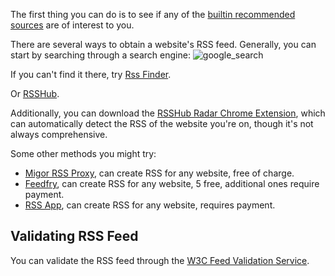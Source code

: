 The first thing you can do is to see if any of the [builtin recommended sources](/docs/recommended-sources) are of interest to you.

There are several ways to obtain a website's RSS feed. Generally, you can start by searching through a search engine:
![google_search](https://tidyread.s3.us-west-2.amazonaws.com/google_search_rss.png)

If you can't find it there, try [Rss Finder](https://rssfinder.app/).

Or [RSSHub](https://docs.rsshub.app/routes).

Additionally, you can download the [RSSHub Radar Chrome Extension](https://docs.rsshub.app/routes), which can automatically detect the RSS of the website you're on, though it's not always comprehensive.

Some other methods you might try:

- [Migor RSS Proxy](https://rssproxy.migor.org), can create RSS for any website, free of charge.
- [Feedfry](https://feedfry.com/), can create RSS for any website, 5 free, additional ones require payment.
- [RSS App](https://rss.app/), can create RSS for any website, requires payment.

## Validating RSS Feed

You can validate the RSS feed through the [W3C Feed Validation Service](https://validator.w3.org/feed/).
